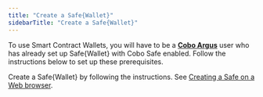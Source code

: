 ```yaml
---
title: "Create a Safe{Wallet}"
sidebarTitle: "Create a Safe{Wallet}"
---
```



To use Smart Contract Wallets, you will have to be a <u>**Cobo Argus**</u> user who has already set up Safe&#123;Wallet&#125; with Cobo Safe enabled. Follow the instructions below to set up these prerequisites.

Create a Safe&#123;Wallet&#125; by following the instructions. See [Creating a Safe on a Web browser](https://help.safe.global/en/articles/40868-creating-a-safe-on-a-web-browser).
